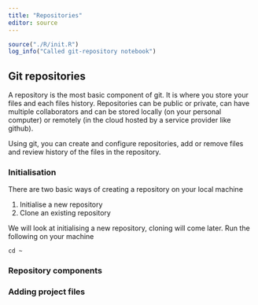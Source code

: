 ```yaml
---
title: "Repositories"
editor: source
---
```



```r
source("./R/init.R")
log_info("Called git-repository notebook")
```

## Git repositories

A repository is the most basic component of git. 
It is where you store your files and each files history.
Repositories can be public or private, can have multiple collaborators and can be stored locally (on your personal computer) or remotely (in the cloud hosted by a service provider like github).

Using git, you can create and configure repositories, add or remove files and review history of the files in the repository.

### Initialisation

There are two basic ways of creating a repository on your local machine

1. Initialise a new repository
2. Clone an existing repository

We will look at initialising a new repository, cloning will come later.
Run the following on your machine

```
cd ~
```

### Repository components

### Adding project files
